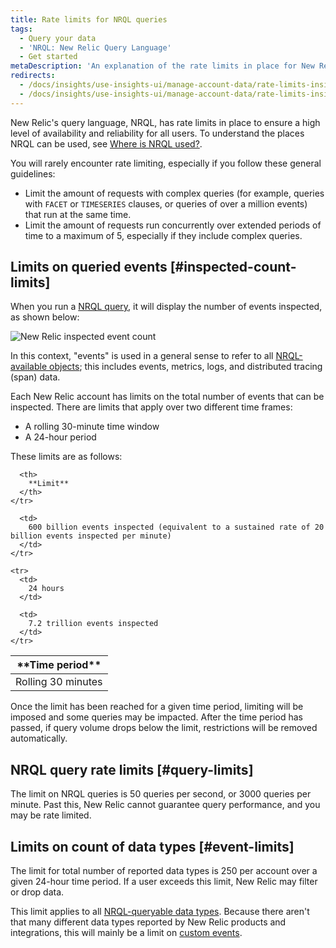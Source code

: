 ```yaml
---
title: Rate limits for NRQL queries
tags:
  - Query your data
  - 'NRQL: New Relic Query Language'
  - Get started
metaDescription: 'An explanation of the rate limits in place for New Relic''s query language, NRQL.'
redirects:
  - /docs/insights/use-insights-ui/manage-account-data/rate-limits-insights-requests
  - /docs/insights/use-insights-ui/manage-account-data/rate-limits-insights
---
```


New Relic's query language, NRQL, has rate limits in place to ensure a high level of availability and reliability for all users. To understand the places NRQL can be used, see [Where is NRQL used?](/docs/query-data/nrql-new-relic-query-language/getting-started/introduction-nrql#where).

You will rarely encounter rate limiting, especially if you follow these general guidelines:

* Limit the amount of requests with complex queries (for example, queries with `FACET` or `TIMESERIES` clauses, or queries of over a million events) that run at the same time.
* Limit the amount of requests run concurrently over extended periods of time to a maximum of 5, especially if they include complex queries.

## Limits on queried events [#inspected-count-limits]

When you run a [NRQL query](/docs/query-data/nrql-new-relic-query-language/getting-started/introduction-nrql#what-is-nrql), it will display the number of events inspected, as shown below:

![New Relic inspected event count](./images/insights-inspected-event-count-modal_0.png "New Relic inspected event count")

In this context, "events" is used in a general sense to refer to all [NRQL-available objects](/docs/query-data/nrql-new-relic-query-language/getting-started/introduction-nrql#what-you-can-query); this includes events, metrics, logs, and distributed tracing (span) data.

Each New Relic account has limits on the total number of events that can be inspected. There are limits that apply over two different time frames:

* A rolling 30-minute time window
* A 24-hour period

These limits are as follows:

<table>
  <thead>
    <tr>
      <th style={{ width: "200px" }}>
        **Time period**
      </th>

      <th>
        **Limit**
      </th>
    </tr>
  </thead>

  <tbody>
    <tr>
      <td>
        Rolling 30 minutes
      </td>

      <td>
        600 billion events inspected (equivalent to a sustained rate of 20 billion events inspected per minute)
      </td>
    </tr>

    <tr>
      <td>
        24 hours
      </td>

      <td>
        7.2 trillion events inspected
      </td>
    </tr>
  </tbody>
</table>

Once the limit has been reached for a given time period, limiting will be imposed and some queries may be impacted. After the time period has passed, if query volume drops below the limit, restrictions will be removed automatically.

## NRQL query rate limits [#query-limits]

The limit on NRQL queries is 50 queries per second, or 3000 queries per minute. Past this, New Relic cannot guarantee query performance, and you may be rate limited.

## Limits on count of data types [#event-limits]

The limit for total number of reported data types is 250 per account over a given 24-hour time period. If a user exceeds this limit, New Relic may filter or drop data.

This limit applies to all [NRQL-queryable data types](/docs/query-data/nrql-new-relic-query-language/getting-started/introduction-nrql#what-you-can-query). Because there aren't that many different data types reported by New Relic products and integrations, this will mainly be a limit on [custom events](/docs/insights/insights-data-sources/custom-data/send-custom-data-insights).
